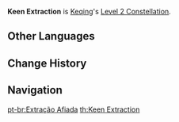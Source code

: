 {{Constellation Infobox
|image       = Constellation Keen Extraction.png
|description = When Keqing's [[Yunlai Swordsmanship|Normal and Charged Attacks]] hit opponents affected by {{Electro}}, they have a 50% chance of producing an Elemental Particle.<br />This effect can only occur once every 5s.
|level       = 2
|character   = Keqing
|utility1    = Energy
|utility2    = Charged Attack
}}
'''Keen Extraction''' is [[Keqing]]'s [[Level 2 Constellation]].
<!--
==Gameplay Notes==
-->

==Other Languages==
{{Other Languages
|en      = Keen Extraction
|zhs     = 苛捐
|zhs_rm  = Kējuān
|zht     = 苛捐
|zht_rm  = Kējuān
|zh_tl   = Exorbitant Levies
|ja      = 苛捐
|ja_rm   = Kaen{{Assumed}}
|ja_tl   = Thrown Away Torment
|ko      = 가연
|ko_rm   = Gayeon
|ko_tl   = Heavy Taxation
|es      = Impuestos desorbitantes
|es_tl   = Exorbitant Taxes
|fr      = Taxation sévère
|fr_tl   = Severe Taxation
|ru      = Тяжёлые налоги
|ru_tl   = 
|th      = Keen Extraction
|vi      = Nghiêm Nghị Hà Khắc
|vi_tl   = 
|de      = Steuererhöhung
|de_tl   = Increasing Taxes
|id      = Keen Extraction
|pt      = Extração Afiada
|pt_tl   = Sharp Extraction
}}

==Change History==
{{Change History|1.0}}

==Navigation==
{{Talent Navbox|Keqing}}
[[pt-br:Extração Afiada]]
[[th:Keen Extraction]]